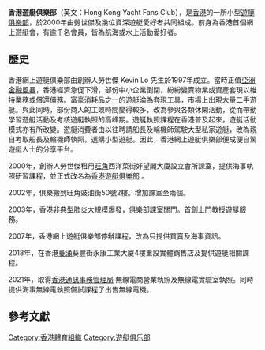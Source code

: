{{无来源|time=2022-4-23}}
'''香港遊艇俱樂部'''（英文：Hong Kong Yacht Fans Club），是[[香港|香港]]的一所小型[[遊艇|遊艇]][[俱樂部|俱樂部]]，於2000年由勞世傑及幾位資深遊艇愛好者共同組成。前身為香港首個網上遊艇會，有逾千名會員，皆為航海或水上活動愛好者。

==歷史==
香港網上遊艇俱樂部由創辦人勞世傑 Kevin Lo 先生於1997年成立。當時正值[[亞洲金融風暴|亞洲金融風暴]]，香港經濟急促下滑，部份中小企業倒閉，紛紛變賣物業或資產套現以維持業務或償還債務。富豪消耗品之一的遊艇淪為套現工具，市場上出現大量二手遊艇。與此同時，部份商人的工娛時間變得較多，改為參與各類休閑活動，從而帶動學習遊艇活動及考核遊艇執照的高峰期。遊艇執照課程在香港普及起來，遊艇活動模式亦有所改變。遊艇消費者由以往聘請船長及輪機師駕駛大型私家遊艇，改為親自考取船長及輪機師執照，選購小型遊艇。因此，香港網上遊艇俱樂部便成便自駕遊艇人士的分享平台。

2000年，創辦人勞世傑租用[[旺角|旺角]]西洋菜街好望閣大廈設立會所課室，提供海事執照研習課程，並正式改名為[https://www.hkyacht.com.hk 香港遊艇俱樂部] {{Wayback|url=https://www.hkyacht.com.hk/ |date=20220130064502 }}。

2002年，俱樂搬到旺角豉油街50號2樓。增加課室至兩個。

2003年，香港[[非典型肺炎|非典型肺炎]]大規模爆發，俱樂部課室關門。首創上門教授遊艇服務。

2007年，香港網上遊艇俱樂部停辦課程，改為只提供買賣及海事資訊。

2018年，在香港[[葵涌|葵涌]]葵豐街永康工業大廈4樓重設實體銷售店及提供遊艇相關課程。

2021年，取得[https://www.ofca.gov.hk/ 香港通訊事務管理局] {{Wayback|url=https://www.ofca.gov.hk/ |date=20220212113737 }}無線電商營業執照及無線電實驗室執照。同時提供海事無線電執照備試課程了出售無線電機。

==參考文獻==
{{reflist}}

[[Category:香港體育組織|Category:香港體育組織]]
[[Category:遊艇俱乐部|Category:遊艇俱乐部]]